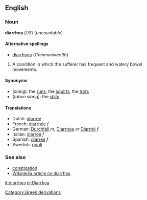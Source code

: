 ==English==
===Noun===
'''diarrhea''' (''US'') (''uncountable'')

====Alternative spellings====
*[[diarrhoea]] (''Commonwealth'')

#A condition in which the sufferer has frequent and watery bowel movements.

====Synonyms====
*(''slang''): the [[runs]], the [[squirts]], the [[trots]]
*(''taboo slang''): the [[shits]]

====Translations====
*Dutch: [[diarree]]
*French: [[diarrhée]] ''f''
*German: [[Durchfall]] ''m'', [[Diarrhoe]] ''or'' [[Diarrhö]] ''f''
*Italian: [[diarrea#Italian|diarrea]] ''f''
*Spanish: [[diarrea#Spanish|diarrea]] ''f''
*Swedish: [[ripuli]]

===See also===
*[[constipation]]
*[[w:diarrhea|Wikipedia article on diarrhea]]

[[it:diarrhea]]
[[pl:Diarrhea]]
[[Category:Greek derivations]]